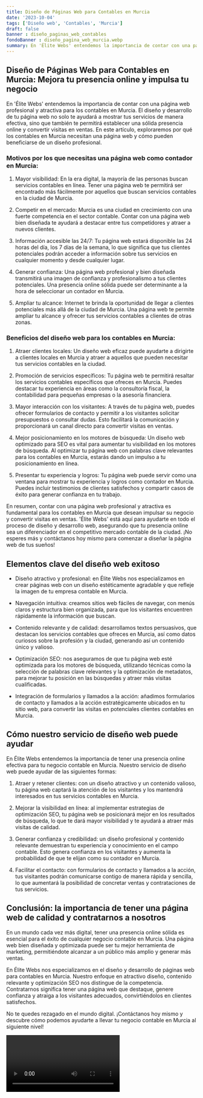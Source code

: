 ```yaml
---
title: Diseño de Páginas Web para Contables en Murcia
date: '2023-10-04'
tags: ['Diseño web', 'Contables', 'Murcia']
draft: false
banner : diseño_paginas_web_contables
fondoBanner : diseño_pagina_web_murcia.webp
summary: En 'Élite Webs' entendemos la importancia de contar con una página web profesional y atractiva para los contables en Murcia. El diseño y desarrollo de tu página web no solo te ayudará a mostrar tus servicios de manera efectiva, sino que también te permitirá establecer una sólida presencia online y convertir visitas en ventas. En este artículo, exploraremos por qué los contables en Murcia necesitan una página web y cómo pueden beneficiarse de un diseño profesional.
---
```


## Diseño de Páginas Web para Contables en Murcia: Mejora tu presencia online y impulsa tu negocio

En 'Élite Webs' entendemos la importancia de contar con una página web profesional y atractiva para los contables en Murcia. El diseño y desarrollo de tu página web no solo te ayudará a mostrar tus servicios de manera efectiva, sino que también te permitirá establecer una sólida presencia online y convertir visitas en ventas. En este artículo, exploraremos por qué los contables en Murcia necesitan una página web y cómo pueden beneficiarse de un diseño profesional.

### Motivos por los que necesitas una página web como contador en Murcia:

1. Mayor visibilidad: En la era digital, la mayoría de las personas buscan servicios contables en línea. Tener una página web te permitirá ser encontrado más fácilmente por aquellos que buscan servicios contables en la ciudad de Murcia.

2. Competir en el mercado: Murcia es una ciudad en crecimiento con una fuerte competencia en el sector contable. Contar con una página web bien diseñada te ayudará a destacar entre tus competidores y atraer a nuevos clientes.

3. Información accesible las 24/7: Tu página web estará disponible las 24 horas del día, los 7 días de la semana, lo que significa que tus clientes potenciales podrán acceder a información sobre tus servicios en cualquier momento y desde cualquier lugar.

4. Generar confianza: Una página web profesional y bien diseñada transmitirá una imagen de confianza y profesionalismo a tus clientes potenciales. Una presencia online sólida puede ser determinante a la hora de seleccionar un contador en Murcia.

5. Ampliar tu alcance: Internet te brinda la oportunidad de llegar a clientes potenciales más allá de la ciudad de Murcia. Una página web te permite ampliar tu alcance y ofrecer tus servicios contables a clientes de otras zonas.

### Beneficios del diseño web para los contables en Murcia:

1. Atraer clientes locales: Un diseño web eficaz puede ayudarte a dirigirte a clientes locales en Murcia y atraer a aquellos que pueden necesitar tus servicios contables en la ciudad.

2. Promoción de servicios específicos: Tu página web te permitirá resaltar los servicios contables específicos que ofreces en Murcia. Puedes destacar tu experiencia en áreas como la consultoría fiscal, la contabilidad para pequeñas empresas o la asesoría financiera.

3. Mayor interacción con los visitantes: A través de tu página web, puedes ofrecer formularios de contacto y permitir a los visitantes solicitar presupuestos o consultar dudas. Esto facilitará la comunicación y proporcionará un canal directo para convertir visitas en ventas.

4. Mejor posicionamiento en los motores de búsqueda: Un diseño web optimizado para SEO es vital para aumentar tu visibilidad en los motores de búsqueda. Al optimizar tu página web con palabras clave relevantes para los contables en Murcia, estarás dando un impulso a tu posicionamiento en línea.

5. Presentar tu experiencia y logros: Tu página web puede servir como una ventana para mostrar tu experiencia y logros como contador en Murcia. Puedes incluir testimonios de clientes satisfechos y compartir casos de éxito para generar confianza en tu trabajo.

En resumen, contar con una página web profesional y atractiva es fundamental para los contables en Murcia que desean impulsar su negocio y convertir visitas en ventas. 'Élite Webs' está aquí para ayudarte en todo el proceso de diseño y desarrollo web, asegurando que tu presencia online sea un diferenciador en el competitivo mercado contable de la ciudad. ¡No esperes más y contáctanos hoy mismo para comenzar a diseñar la página web de tus sueños!

<GifSeo />

<Cta />

## Elementos clave del diseño web exitoso

- Diseño atractivo y profesional: en Élite Webs nos especializamos en crear páginas web con un diseño estéticamente agradable y que refleje la imagen de tu empresa contable en Murcia.

- Navegación intuitiva: creamos sitios web fáciles de navegar, con menús claros y estructura bien organizada, para que los visitantes encuentren rápidamente la información que buscan.

- Contenido relevante y de calidad: desarrollamos textos persuasivos, que destacan los servicios contables que ofreces en Murcia, así como datos curiosos sobre la profesión y la ciudad, generando así un contenido único y valioso.

- Optimización SEO: nos aseguramos de que tu página web esté optimizada para los motores de búsqueda, utilizando técnicas como la selección de palabras clave relevantes y la optimización de metadatos, para mejorar tu posición en las búsquedas y atraer más visitas cualificadas.

- Integración de formularios y llamados a la acción: añadimos formularios de contacto y llamados a la acción estratégicamente ubicados en tu sitio web, para convertir las visitas en potenciales clientes contables en Murcia.

## Cómo nuestro servicio de diseño web puede ayudar

En Élite Webs entendemos la importancia de tener una presencia online efectiva para tu negocio contable en Murcia. Nuestro servicio de diseño web puede ayudar de las siguientes formas:

1. Atraer y retener clientes: con un diseño atractivo y un contenido valioso, tu página web captará la atención de los visitantes y los mantendrá interesados en tus servicios contables en Murcia.

2. Mejorar la visibilidad en línea: al implementar estrategias de optimización SEO, tu página web se posicionará mejor en los resultados de búsqueda, lo que te dará mayor visibilidad y te ayudará a atraer más visitas de calidad.

3. Generar confianza y credibilidad: un diseño profesional y contenido relevante demuestran tu experiencia y conocimiento en el campo contable. Esto genera confianza en los visitantes y aumenta la probabilidad de que te elijan como su contador en Murcia.

4. Facilitar el contacto: con formularios de contacto y llamados a la acción, tus visitantes podrán comunicarse contigo de manera rápida y sencilla, lo que aumentará la posibilidad de concretar ventas y contrataciones de tus servicios.

## Conclusión: la importancia de tener una página web de calidad y contratarnos a nosotros

En un mundo cada vez más digital, tener una presencia online sólida es esencial para el éxito de cualquier negocio contable en Murcia. Una página web bien diseñada y optimizada puede ser tu mejor herramienta de marketing, permitiéndote alcanzar a un público más amplio y generar más ventas.

En Élite Webs nos especializamos en el diseño y desarrollo de páginas web para contables en Murcia. Nuestro enfoque en atractivo diseño, contenido relevante y optimización SEO nos distingue de la competencia. Contratarnos significa tener una página web que destaque, genere confianza y atraiga a los visitantes adecuados, convirtiéndolos en clientes satisfechos.

No te quedes rezagado en el mundo digital. ¡Contáctanos hoy mismo y descubre cómo podemos ayudarte a llevar tu negocio contable en Murcia al siguiente nivel!

<Video />

<CtaBot job='Contables' city='Murcia'/>

<Gmaps query='Murcia+españa+maps' />